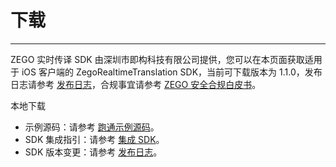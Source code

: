 # 下载

- - -

ZEGO 实时传译 SDK 由深圳市即构科技有限公司提供，您可以在本页面获取适用于 iOS 客户端的 ZegoRealtimeTranslation SDK，当前可下载版本为 1.1.0，发布日志请参考 [发布日志](!Release_Notes)，合规事宜请参考 [ZEGO 安全合规白皮书](/policies-and-agreements/zego-security-and-compliance-white-paper)。


<Card title="ZegoRealtimeTranslation SDK v1.1.0" href="https://storage.zego.im/zegorealtimetranslation/iOS/SDK/ZegoRealtimeTranslation.xcframework.zip" target="_blank">
本地下载
</Card>  
  </div>     
</div>

<Note title="说明">



- 示例源码：请参考 [跑通示例源码](!ZegoRealtimeTranslation_DownloadDemo)。
- SDK 集成指引：请参考 [集成 SDK](!ZegoRealtimeTranslation_SDK_Integration)。
- SDK 版本变更：请参考 [发布日志](!Release_Notes)。

</Note>





<!-- Zego-Split-Line Do Not Remove Me -->
